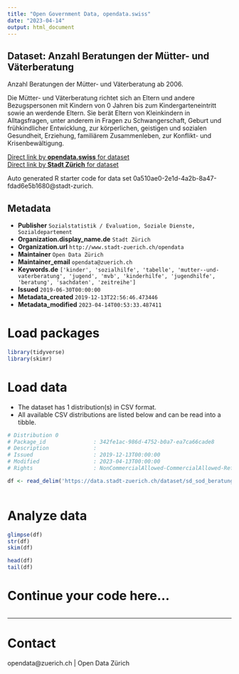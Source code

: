 ```yaml
---
title: "Open Government Data, opendata.swiss"
date: "2023-04-14"
output: html_document
---
```


## Dataset: Anzahl Beratungen der Mütter- und Väterberatung

Anzahl Beratungen der Mütter- und Väterberatung ab 2006.

Die Mütter- und Väterberatung richtet sich an Eltern und andere Bezugspersonen mit Kindern von 0 Jahren bis zum Kindergarteneintritt sowie an werdende Eltern. Sie berät Eltern von Kleinkindern in Alltagsfragen, unter anderem in Fragen zu Schwangerschaft, Geburt und frühkindlicher Entwicklung, zur körperlichen, geistigen und sozialen Gesundheit, Erziehung, familiärem Zusammenleben, zur Konflikt- und Krisenbewältigung.


[Direct link by **opendata.swiss** for dataset](https://opendata.swiss/de/dataset/anzahl-beratungen-der-mutter-und-vaterberatung)<br>
[Direct link by **Stadt Zürich** for dataset](https://data.stadt-zuerich.ch/dataset/sd_sod_beratungen_muetter_vaeterberatung)

Auto generated R starter code for data set 0a510ae0-2e1d-4a2b-8a47-fdad6e5b1680@stadt-zurich.

## Metadata

- **Publisher** `Sozialstatistik / Evaluation, Soziale Dienste, Sozialdepartement`
- **Organization.display_name.de** `Stadt Zürich`
- **Organization.url** `http://www.stadt-zuerich.ch/opendata`
- **Maintainer** `Open Data Zürich`
- **Maintainer_email** `opendata@zuerich.ch`
- **Keywords.de** `['kinder', 'sozialhilfe', 'tabelle', 'mutter--und-vaterberatung', 'jugend', 'mvb', 'kinderhilfe', 'jugendhilfe', 'beratung', 'sachdaten', 'zeitreihe']`
- **Issued** `2019-06-30T00:00:00`
- **Metadata_created** `2019-12-13T22:56:46.473446`
- **Metadata_modified** `2023-04-14T00:53:33.487411`


# Load packages

```r

library(tidyverse)
library(skimr)

```

# Load data

-   The dataset has 1 distribution(s) in CSV format.
-   All available CSV distributions are listed below and can be read into a tibble.

```r

# Distribution 0
# Package_id               : 342fe1ac-986d-4752-b0a7-ea7ca66cade8
# Description              : 
# Issued                   : 2019-12-13T00:00:00
# Modified                 : 2023-04-13T00:00:00
# Rights                   : NonCommercialAllowed-CommercialAllowed-ReferenceNotRequired

df <- read_delim('https://data.stadt-zuerich.ch/dataset/sd_sod_beratungen_muetter_vaeterberatung/download/sd_sod_beratungen_muetter_vaeterberatung.csv')



```

# Analyze data

```r

glimpse(df)
str(df)
skim(df)

head(df)
tail(df)

```

# Continue your code here...

```r

```

------------------------------------------------------------------------

# Contact

opendata@zuerich.ch | Open Data Zürich
